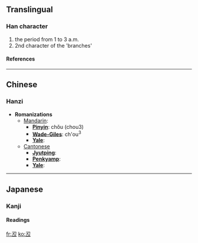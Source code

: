 {{see|丑}}<!-- may be replaced by zh-forms -->
==Translingual==
===Han character===
{{Han char|rad=一|as=03|sn=4|four=|canj=尸大一 (SKM)}}
# the period from 1 to 3 a.m.
# 2nd character of the 'branches'
====References====
{{Han ref|kx=0077.061|dkj=00028|hdz=10013.021|uh=4E12|ud=19986}}

----
==Chinese==
===Hanzi===


* '''Romanizations'''
** [[Mandarin]]:
*** '''[[Pinyin]]''': chǒu (chou3)
*** '''[[Wade-Giles]]''': ch'ou<sup>3</sup>
*** '''[[Yale]]''': 
**[[Cantonese]]
***'''[[Jyutping]]''':
***'''[[Penkyamp]]''': 
***'''[[Yale]]''': 


----
==Japanese==
===Kanji===


{{ja-kanji|grade=|rs=一03}}
====Readings====
{{ja-readings|on=[[ちゅう]] (chū)|kun=[[うし]] (ushi)}}




[[fr:丒]]
[[ko:丒]]